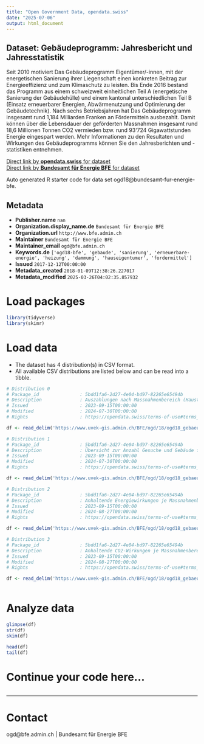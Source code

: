 ```yaml
---
title: "Open Government Data, opendata.swiss"
date: "2025-07-06"
output: html_document
---
```


## Dataset: Gebäudeprogramm: Jahresbericht und Jahresstatistik

Seit 2010 motiviert Das Gebäudeprogramm Eigentümer/-innen, mit der energetischen Sanierung ihrer Liegenschaft einen konkreten Beitrag zur Energieeffizienz und zum Klimaschutz zu leisten. Bis Ende 2016 bestand das Programm aus einem schweizweit einheitlichen Teil A (energetische Sanierung der Gebäudehülle) und einem kantonal unterschiedlichen Teil B (Einsatz erneuerbarer Energien, Abwärmenutzung und Optimierung der Gebäudetechnik).
Nach sechs Betriebsjahren hat Das Gebäudeprogramm insgesamt rund 1,184 Milliarden Franken an Fördermitteln ausbezahlt. Damit können über die Lebensdauer der geförderten Massnahmen insgesamt rund 18,6 Millionen Tonnen CO2 vermieden bzw. rund 93‘724 Gigawattstunden Energie eingespart werden.
Mehr Informationen zu den Resultaten und Wirkungen des Gebäudeprogramms können Sie den Jahresberichten und -statistiken entnehmen.

[Direct link by **opendata.swiss** for dataset](https://opendata.swiss/de/dataset/gebaudeprogramm-jahresbericht-und-jahresstatistik)<br>
[Direct link by **Bundesamt für Energie BFE** for dataset](https://www.dasgebaeudeprogramm.ch/)

Auto generated R starter code for data set ogd18@bundesamt-fur-energie-bfe.

## Metadata

- **Publisher.name** `nan`
- **Organization.display_name.de** `Bundesamt für Energie BFE`
- **Organization.url** `http://www.bfe.admin.ch`
- **Maintainer** `Bundesamt für Energie BFE`
- **Maintainer_email** `ogd@bfe.admin.ch`
- **Keywords.de** `['ogd18-bfe', 'gebaude', 'sanierung', 'erneuerbare-energie', 'heizung', 'dammung', 'hauseigentumer', 'fordermittel']`
- **Issued** `2017-12-12T00:00:00`
- **Metadata_created** `2018-01-09T12:38:26.227017`
- **Metadata_modified** `2025-03-26T04:02:35.857932`


# Load packages

```r

library(tidyverse)
library(skimr)

```

# Load data

-   The dataset has 4 distribution(s) in CSV format.
-   All available CSV distributions are listed below and can be read into a tibble.

```r

# Distribution 0
# Package_id               : 5bdd1fa6-2d27-4e04-bd97-82265e65494b
# Description              : Auszahlungen nach Massnahmenbereich (Haustechnik, Wärmedämmung, Systemsanierung, Neubau, Zentrale Wärmeversorgung, Indirekte Massnahmen) pro Kanton und Berichtsjahr
# Issued                   : 2023-09-15T00:00:00
# Modified                 : 2024-07-30T00:00:00
# Rights                   : https://opendata.swiss/terms-of-use#terms_by

df <- read_delim('https://www.uvek-gis.admin.ch/BFE/ogd/18/ogd18_gebaeudeprogramm_auszahlungen.csv')

# Distribution 1
# Package_id               : 5bdd1fa6-2d27-4e04-bd97-82265e65494b
# Description              : Übersicht zur Anzahl Gesuche und Gebäude für Berichtsjahre (2017 bis 2022) (Projekte zusammengefasst nach Auszahlungsjahr)
# Issued                   : 2023-09-15T00:00:00
# Modified                 : 2024-07-30T00:00:00
# Rights                   : https://opendata.swiss/terms-of-use#terms_by

df <- read_delim('https://www.uvek-gis.admin.ch/BFE/ogd/18/ogd18_gebaeudeprogramm_anzahl_gesuche.csv')

# Distribution 2
# Package_id               : 5bdd1fa6-2d27-4e04-bd97-82265e65494b
# Description              : Anhaltende Energiewirkungen je Massnahmenbereich (Haustechnik, Wärmedämmung, Systemsanierung, Neubau, Zentrale Wärmeversorgung, Indirekte Massnahmen), seit Start des Gebäudeprogramms (berechnet auf Basis des HFM 2015)
# Issued                   : 2023-09-15T00:00:00
# Modified                 : 2024-08-27T00:00:00
# Rights                   : https://opendata.swiss/terms-of-use#terms_by

df <- read_delim('https://www.uvek-gis.admin.ch/BFE/ogd/18/ogd18_gebaeudeprogramm_energiewirkung.csv')

# Distribution 3
# Package_id               : 5bdd1fa6-2d27-4e04-bd97-82265e65494b
# Description              : Anhaltende CO2-Wirkungen je Massnahmenbereich (Haustechnik, Wärmedämmung, Systemsanierung, Neubau, Zentrale Wärmeversorgung, Indirekte Massnahmen), seit Start des Gebäudeprogramms (berechnet auf Basis des HFM 2015)
# Issued                   : 2023-09-15T00:00:00
# Modified                 : 2024-08-27T00:00:00
# Rights                   : https://opendata.swiss/terms-of-use#terms_by

df <- read_delim('https://www.uvek-gis.admin.ch/BFE/ogd/18/ogd18_gebaeudeprogramm_co2wirkung.csv')



```

# Analyze data

```r

glimpse(df)
str(df)
skim(df)

head(df)
tail(df)

```

# Continue your code here...

```r

```

------------------------------------------------------------------------

# Contact

ogd@bfe.admin.ch | Bundesamt für Energie BFE
